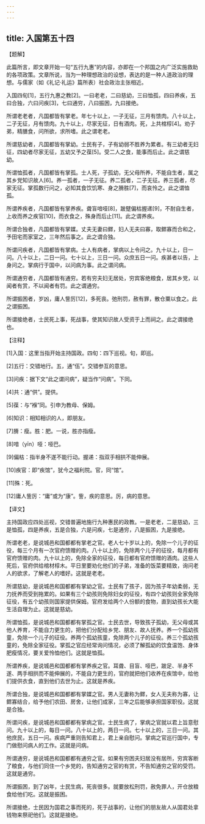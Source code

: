 ```yaml
---
---
---
```

title: 入国第五十四
---




【题解】

此篇所言，即文章开始一句“五行九惠”的内容，亦即在一个邦国之内广泛实施救助的各项政策。文章所说，当为一种理想政治的设想，表达的是一种人道政治的理想。与儒家（如《礼记·礼运》篇所表）社会政治主张相近。

入国四旬[1]，五行九惠之教[2]。一曰老老，二曰慈幼，三曰恤孤，四曰养疾，五曰合独，六曰问疾[3]，七曰通穷，八曰振困，九曰接绝。

所谓老老者，凡国都皆有掌老。年七十以上，一子无征，三月有馈肉。八十以上，二子无征，月有馈肉。九十以上，尽家无征，日有酒肉。死，上共棺椁[4]。劝子弟，精膳食，问所欲，求所嗜。此之谓老老。

所谓慈幼者，凡国都皆有掌幼。士民有子，子有幼弱不胜养为累者。有三幼者无妇征，四幼者尽家无征，五幼又予之葆[5]。受二人之食，能事而后止。此之谓慈幼。

所谓恤孤者，凡国都皆有掌孤。士人死，子孤幼，无父母所养，不能自生者，属之其乡党知识故人[6]。养一孤者，一子无征。养二孤者，二子无征。养三孤者，尽家无征。掌孤数行问之，必知其食饮饥寒、身之膌胜[7]，而哀怜之。此之谓恤孤。

所谓养疾者，凡国都皆有掌养疾。聋盲喑哑[8]，跛躄偏枯握递[9]，不耐自生者，上收而养之疾官[10]，而衣食之，殊身而后止[11]。此之谓养疾。

所谓合独者，凡国都皆有掌媒。丈夫无妻曰鳏，妇人无夫曰寡，取鳏寡而合和之，予田宅而家室之，三年然后事之。此之谓合独。

所谓问疾者，凡国都皆有掌病。士人有病者，掌病以上令问之。九十以上，日一问。八十以上，二日一问。七十以上，三日一问。众庶五日一问。疾甚者以告，上身问之。掌病行于国中，以问病为事。此之谓问病。

所谓通穷者，凡国都皆有通穷。若有穷夫妇无居处，穷宾客绝粮食，居其乡党，以闻者有赏，不以闻者有罚。此之谓通穷。

所谓振困者，岁凶，庸人訾厉[12]，多死丧。弛刑罚，赦有罪，散仓粟以食之。此之谓振困。

所谓接绝者，士民死上事，死战事，使其知识故人受资于上而祠之。此之谓接绝也。

【注释】

[1]入国：这里当指开始主持国政。四旬：四下巡视。旬，即巡。

[2]五行：交错地行。五，通“伍”。交错参互的意思。

[3]问疾：据下文“此之谓问病”，疑当作“问病”。下同。

[4]共：通“供”。提供。

[5]葆：与“褓”同。引申为教母、保姆。

[6]知识：相知相识的人，即朋友。

[7]膌：瘦。胜：肥。一说，胜亦指瘦。

[8]喑（yīn）哑：哑巴。

[9]偏枯：指半身不遂不能行动。握递：指双手相拱不能伸展。

[10]疾官：即“疾馆”，犹今之福利院。官，同“馆”。

[11]殊：死。

[12]庸人訾厉：“庸”或为“康”。訾，疾的意思。厉，病的意思。

【译文】

主持国政应四处巡视，交错普遍地施行九种惠民的政教。一是老老，二是慈幼，三是恤孤，四是养疾，五是合独，六是问疾，七是通穷，八是振困，九是接绝。

所谓老老，是说城邑和国都都有掌老之官。老人七十岁以上的，免除一个儿子的征役，每三个月有一次官府馈赠的肉。八十以上的，免除两个儿子的征役，每月都有官府馈赠的肉。九十以上的，免除全家的征役，每日都有官府馈赠的酒肉。这些人死后，官府供给棺材椁木。平日里要劝化他们的子弟，准备的饭菜要精致，询问老人的欲求，了解老人的嗜好。这就是老老。

所谓慈幼，是说城邑和国都都有掌幼之官。士民有了孩子，因为孩子年幼柔弱，无力抚养而受到拖累的。如果有三个幼孩则免除妇女的征役，有四个幼孩则全家免除征役，有五个幼孩则国家提供保姆。官府发给两个人份额的食物，直到幼孩长大能生活自理为止。这就是慈幼。

所谓恤孤，是说城邑和国都都有掌孤之官。士民去世，导致孩子孤幼，无父母或其他人养育，不能自力更生的，把他们分配给乡党、朋友、故人抚养。养一个孤幼孩童，免除一个儿子的征役。养两个孤幼孩童，免除两个儿子的征役。养三个孤幼孩童的，免除全家征役。掌孤之官应经常询问情况，必须了解孤幼的饮食温饱、身体肥瘦情况，要关爱怜恤他们。这就是恤孤。

所谓养疾，是说城邑和国都都有掌养疾之官。耳聋、目盲、哑巴，跛足、半身不遂、两手相拱而不能伸展的，不能自力更生的，官府就把他们收养在疾馆中，给他们提供衣食，直到他们去世为止。这就是养疾。

所谓合独，是说城邑和国都都有掌媒之官。男人无妻称为鳏，女人无夫称为寡，让鳏寡结合，给予他们农田、房舍，让他们成家，三年之后能够承担国家职役。这就是合独。

所谓问疾，是说城邑和国都都有掌病之官。士民生病了，掌病之官就以君上旨意慰问。九十以上的，每日一问。八十以上的，两日一问。七十以上的，三日一问。其他庶民，五日一问。疾病严重则告知君上，君上亲自慰问。掌病之官巡行国中，专门做慰问病人的工作。这就是问病。

所谓通穷，是说城邑和国都都有通穷之官。如果有穷困夫妇居没有居所，穷宾客断了粮食，与他们同住一个乡党的，告知通穷之官的有赏，不告知通穷之官的受罚。这就是通穷。

所谓振困，到了凶年，士民生病，死丧很多。就要放松刑罚，赦免罪人，开仓放粮食给他们吃。这就是振困。

所谓接绝，士民因为国君之事而死的，死于战事的，让他们的朋友故人从国君处拿钱物来祭祀他们。这就是接绝。
